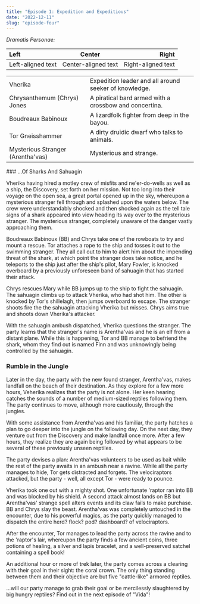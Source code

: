 ```yaml
---
title: "Episode 1: Expedition and Expeditious"
date: "2022-12-11"
slug: "episode-four"
---
```

*Dramatis Personae:*

| Left | Center | Right |
| :--- | :----: | ----: |
| Left-aligned text | Center-aligned text | Right-aligned text |

<div>
    <table><tbody><tr><td>Vherika</td><td>Expedition leader and all around seeker of knowledge.</td></tr><tr><td>Chrysanthemum (Chrys) Jones</td><td>A piratical bard armed with a crossbow and concertina.</td></tr><tr> <td>Boudreaux Babinoux</td><td>A lizardfolk fighter from deep in the bayou.</td></tr><tr><td>Tor Gneisshammer</td><td>A dirty druidic dwarf who talks to animals.</td></tr><tr><td>Mysterious Stranger (Arentha'vas)</td><td>Mysterious and strange.</td></tr></tbody></table>
</div>

<div className="goof" style={{columnCount: 2}}>
### ...Of Sharks And Sahuagin

Vherika having hired a motley crew of misfits and ne'er-do-wells as well as a ship, the Discovery, set forth on her mission. Not too long into their voyage on the open sea, a great portal opened up in the sky, whereupon a mysterious stranger fell through and splashed upon the waters below. The crew were understandably shocked and then shocked again as the tell tale signs of a shark appeared into view heading its way over to the mysterious stranger. The mysterious stranger, completely unaware of the danger vastly approaching them.

Boudreaux Babinoux (BB) and Chrys take one of the rowboats to try and mount a rescue. Tor attaches a rope to the ship and tosses it out to the swimming stranger. They all call out to him to alert him about the impending threat of the shark, at which point the stranger does take notice, and he teleports to the ship just after the ship's pilot, Mary Fowler, is knocked overboard by a previously unforeseen band of sahuagin that has started their attack.

Chrys rescues Mary while BB jumps up to the ship to fight the sahuagin. The sahuagin climbs up to attack Vherika, who had shot him. The other is knocked by Tor's shillelagh, then jumps overboard to escape. The stranger shoots fire the the sahuagin attacking Vherika but misses. Chrys aims true and shoots down Vherika's attacker.

With the sahuagin ambush dispatched, Vherika questions the stranger. The party learns that the stranger's name is Arentha'vas and he is an elf from a distant plane. While this is happening, Tor and BB manage to befriend the shark, whom they find out is named Finn and was unknowingly being controlled by the sahuagin.

### Rumble in the Jungle

Later in the day, the party with the new found stranger, Arentha'vas, makes landfall on the beach of their destination. As they explore for a few more hours, Veherika realizes that the party is not alone. Her keen hearing catches the sounds of a number of medium-sized reptiles following them. The party continues to move, although more cautiously, through the jungles.

With some assistance from Arentha'vas and his familiar, the party hatches a plan to go deeper into the jungle on the following day. On the next day, they venture out from the Discovery and make landfall once more. After a few hours, they realize they are again being followed by what appears to be several of these previously unseen reptiles.

The party devises a plan: Arentha'vas volunteers to be used as bait while the rest of the party awaits in an ambush near a ravine. While all the party manages to hide, Tor gets distracted and forgets. The velociraptors attacked, but the party - well, all except Tor - were ready to pounce.

Vherika took one out with a mighty shot. One unfortunate 'raptor ran into BB and was blocked by his shield. A second attack almost lands on BB but Arentha'vas' strange spell alters events and its claw fails to make purchase. BB and Chrys slay the beast. Arentha'vas was completely untouched in the encounter, due to his powerful magics, as the party quickly managed to dispatch the entire herd? flock? pod? dashboard? of velociraptors.

After the encounter, Tor manages to lead the party across the ravine and to the 'raptor's lair, whereupon the party finds a few ancient coins, three potions of healing, a silver and lapis bracelet, and a well-preserved satchel containing a spell book!

An additional hour or more of trek later, the party comes across a clearing with their goal in their sight: the coral crown. The only thing standing between them and their objective are but five "cattle-like" armored reptiles.
</div>

...will our party manage to grab their goal or be mercilessly slaughtered by big hungry reptiles?
Find out in the next episode of "Vida"!